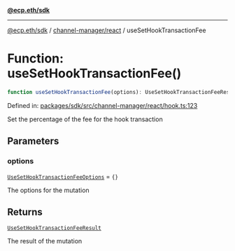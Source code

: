 [**@ecp.eth/sdk**](../../../index.mdx)

***

[@ecp.eth/sdk](/sdk-reference/index.mdx) / [channel-manager/react](/sdk-reference/channel-manager/react/index.mdx) / useSetHookTransactionFee

# Function: useSetHookTransactionFee()

```ts
function useSetHookTransactionFee(options): UseSetHookTransactionFeeResult;
```

Defined in: [packages/sdk/src/channel-manager/react/hook.ts:123](https://github.com/ecp-eth/comments-monorepo/blob/main/packages/sdk/src/channel-manager/react/hook.ts#L123)

Set the percentage of the fee for the hook transaction

## Parameters

### options

[`UseSetHookTransactionFeeOptions`](/sdk-reference/channel-manager/react/type-aliases/UseSetHookTransactionFeeOptions.mdx) = `{}`

The options for the mutation

## Returns

[`UseSetHookTransactionFeeResult`](/sdk-reference/channel-manager/react/type-aliases/UseSetHookTransactionFeeResult.mdx)

The result of the mutation
